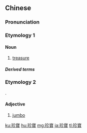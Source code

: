 {{also|珍宝}}
==Chinese==
{{zh-forms|s=珍宝}}

===Pronunciation===
{{zh-pron
|m=zhēnbǎo
|c=zan1 bou2
|h=pfs=chṳ̂n-pó
|mn=qz,tw,xm,zz:tin-pó/twv:tiⁿ-pó
|cat=n,c:a
}}

===Etymology 1===

====Noun====
{{zh-noun}}

# [[treasure]]

=====Derived terms=====
{{zh-der|如獲珍寶|稀世珍寶}}

===Etymology 2===
{{zh-psm|jumbo}}.

====Adjective====
{{zh-adj}}

# {{lb|zh|Cantonese}} [[jumbo]]

[[ku:珍寶]]
[[hu:珍寶]]
[[mg:珍寶]]
[[ja:珍寶]]
[[tl:珍寶]]